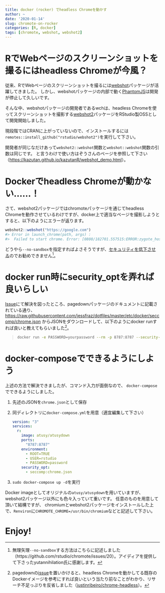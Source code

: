 ```yaml
---
title: docker (rocker) でheadless Chromeを動かす
author: ~
date: '2020-01-14'
slug: chromote-on-rocker
categories: [R, docker]
tags: [chromote, webshot, webshot2]
---
```


# RでWebページのスクリーンショットを撮るにはheadless Chromeが今風？

従来、RでWebページのスクリーンショットを撮るには[webshot](https://wch.github.io/webshot/)パッケージが活躍してきました。
しかし、webshotパッケージの内部で動く[PhantomJS](https://phantomjs.org/)は開発が停止して久しいです。

そんな中、webshotパッケージの開発者であるwchは、headless Chromeを使ってスクリーンショットを撮影する[webshot2](https://github.com/rstudio/webshot2)パッケージをRStudio製OSSとして開発開始しました。

現段階ではCRANに上がっていないので、インストールするには`remotes::install_github("rstudio/webshot2")`を実行して下さい。

開発者が同じなだけあって`webshot2::webshot`関数と`webshot::webshot`関数の引数は同じです。
と言うわけで使い方はぞうさんのページを参照して下さい（<https://kazutan.github.io/kazutanR/webshot_demo.html>）。

# Dockerでheadless Chromeが動かない……！

さて、webshot2パッケージではchromoteパッケージを通じてheadless Chromeを動作させているわけですが、docker上で適当なページを撮影しようとすると、以下のようにエラーが返ります。

```r
webshot2::webshot("https://google.com")
#> Error in launch_chrome(path, args) : 
#>  Failed to start chrome. Error: [0808/182701.557515:ERROR:zygote_host_impl_linux.cc(89)] Running asroot without --no-sandbox is not supported. Seehttps://crbug.com/638180.
```

どうやら`--no-sandbox`を指定すればよさそうですが、[セキュリティを低下させる](https://chromium.googlesource.com/chromium/src/+/master/docs/design/sandbox.md)のでお勧めできません[^no-sandbox]。

[^no-sandbox]: 無理矢理`--no-sandbox`する方法はこちらに記述しました（https://github.com/rstudio/chromote/issues/20）。アイディアを提供して下さったyutannihilation氏に感謝します。

# docker run時にsecurity_optを弄れば良いらしい

[Issue](https://github.com/rstudio/chromote/issues/20)にて解決を図ったところ、pagedownパッケージのドキュメントに記載されている通り、
<https://raw.githubusercontent.com/jessfraz/dotfiles/master/etc/docker/seccomp/chrome.json>
からJSONをダウンロードして、以下のようにdocker runすれば良いと教えてもらいました[^pagedown]。

[^pagedown]: pagedownの[issue](https://github.com/rstudio/pagedown/issues/143#issuecomment-539982822)を置いかけると、headless Chromeを動かしてる既存のDockerイメージを参考にすれば良いという当たり前なことがわかり、リサーチ不足っぷりを反省しました（[justinribeiro/chrome-headless
](https://hub.docker.com/r/justinribeiro/chrome-headless/)）。

> ```sh
  docker run -e PASSWORD=yourpassword --rm -p 8787:8787 --security-opt seccomp="$(pwd)/chrome.json" myimages/pagedown
  ```

# docker-composeでできるようにしよう

上述の方法で解決できましたが、コマンド入力が面倒なので、
`docker-compose`でできるようにしました。

1. 先述のJSONを`chrome.json`として保存
1. 同ディレクトリに`docker-compose.yml`を用意（適宜編集して下さい）

    ```yaml
    version: "3"
    services:
      r:
        image: atusy/atusydown
        ports:
          "8787:8787"
        environment:
          - ROOT=TRUE
          - USER=rstudio
          - PASSWORD=password
        security_opt:
          - seccomp:chrome.json
    ```

1. `sudo docker-compose up -d`を実行

Docker imageとしてオリジナルの`atusy/atusydown`を用いていますが、
webshot2パッケージ以外にも色々入っていて重いです。
任意のものを用意して頂いて結構ですが、
chromiumとwebshot2パッケージをインストールした上で、`Renviron`に`CHROMOTE_CHROME=/usr/bin/chromium`などと記述して下さい。

# Enjoy!
